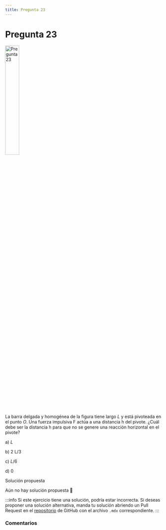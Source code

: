```yaml
---
title: Pregunta 23
---
```



# Pregunta 23

<Image
  src="science/dynamics/exercises/2016-1/p23/image.png"
  alt="Pregunta 23"
  width="30%"
/>

La barra delgada y homogénea de la figura tiene largo $L$ y está pivoteada en el punto $O$. Una fuerza impulsiva F actúa a una distancia h del pivote.
¿Cuál debe ser la distancia h para que no se genere una reacción horizontal en el pivote?

a) $L$

b) $2 \mathrm{~L} / 3$

c) $L/6$

d) $0$

<MDXDetails>
<summary>Solución propuesta</summary>

Aún no hay solución propuesta 🥲

:::info
Si este ejercicio tiene una solución, podría estar incorrecta. Si deseas proponer una solución alternativa, manda tu solución abriendo
un Pull Request en el [repositorio](https://github.com/crow-rojas/apuntes-fundamentals/pulls) de GitHub con el archivo
`.mdx` correspondiente.
:::

</MDXDetails>

### Comentarios

<Disqus
  url="https://crow-rojas.github.io/apuntes-fundamentals/docs/science/dynamics/exercises/2016-1/p23"
  identifier="docs/science/dynamics/exercises/2016-1/p23"
  title="2016-1 Dinámica - Pregunta 23"
/>

